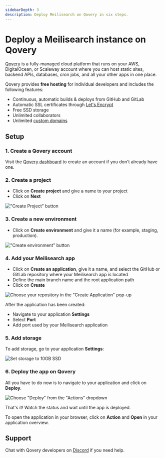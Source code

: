 ```yaml
---
sidebarDepth: 3
description: Deploy Meilisearch on Qovery in six steps.
---
```


# Deploy a Meilisearch instance on Qovery

[Qovery](https://www.qovery.com) is a fully-managed cloud platform that runs on your AWS, DigitalOcean, or Scaleway account where you can host static sites, backend APIs, databases, cron jobs, and all your other apps in one place.

Qovery provides **free hosting** for individual developers and includes the following features:

* Continuous, automatic builds & deploys from GitHub and GitLab
* Automatic SSL certificates through [Let's Encrypt](https://letsencrypt.org)
* Free SSD storage
* Unlimited collaborators
* Unlimited [custom domains](https://hub.qovery.com/docs/using-qovery/configuration/application/#domains)

## Setup

### 1. Create a Qovery account

Visit the [Qovery dashboard](https://start.qovery.com) to create an account if you don't already have one.

### 2. Create a project

* Click on **Create project** and give a name to your project
* Click on **Next**

!["Create Project" button](https://hub.qovery.com/img/heroku/heroku-2.png)

### 3. Create a new environment

* Click on **Create environment** and give it a name (for example, staging, production).

!["Create environment" button](https://hub.qovery.com/img/heroku/heroku-3.png)

### 4. Add your Meilisearch app

* Click on **Create an application**, give it a name, and select the GitHub or GitLab repository where your Meilisearch app is located
* Define the main branch name and the root application path
* Click on **Create**

![Choose your repository in the "Create Application" pop-up](https://hub.qovery.com/img/rust/rust.png)

After the application has been created:

* Navigate to your application **Settings**
* Select **Port**
* Add port used by your Meilisearch application

### 5. Add storage

To add storage, go to your application **Settings**:

![Set storage to 10GB SSD](https://hub.qovery.com/img/add-storage.png)

### 6. Deploy the app on Qovery

All you have to do now is to navigate to your application and click on **Deploy**.

![Choose "Deploy" from the "Actions" dropdown](https://hub.qovery.com/img/heroku/heroku-1.png)

That's it! Watch the status and wait until the app is deployed.

To open the application in your browser, click on **Action** and **Open** in your application overview.

## Support

Chat with Qovery developers on [Discord](https://discord.qovery.com) if you need help.
